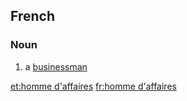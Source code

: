 ==French==

===Noun===
{{infl|fr|noun|head=[[homme#French|homme]] [[d'#French|d']][[affaires#French|affaires]]}}

# a [[businessman]]

[[et:homme d'affaires]]
[[fr:homme d'affaires]]